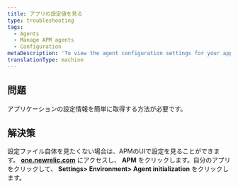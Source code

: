```yaml
---
title: アプリの設定値を見る
type: troubleshooting
tags:
  - Agents
  - Manage APM agents
  - Configuration
metaDescription: 'To view the agent configuration settings for your app without having to open the config file itself, use APM''s agent initialization page.'
translationType: machine
---
```


## 問題

アプリケーションの設定情報を簡単に取得する方法が必要です。

## 解決策

設定ファイル自体を見たくない場合は、APMのUIで設定を見ることができます。 **[one.newrelic.com](https://one.newrelic.com)** にアクセスし、 **APM** をクリックします。自分のアプリをクリックして、 **Settings> Environment> Agent initialization** をクリックします。
